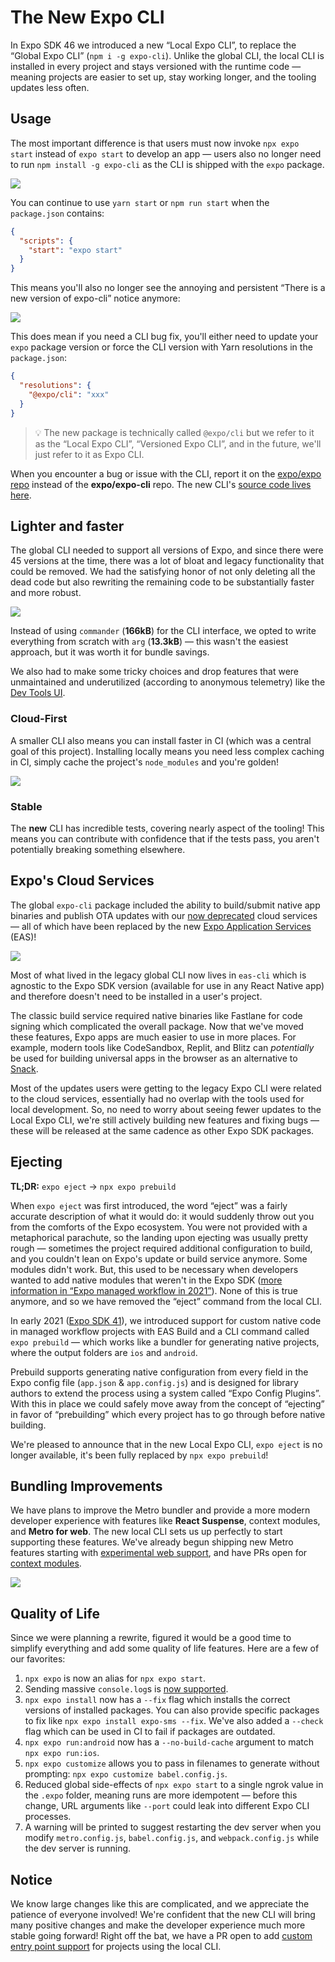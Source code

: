 # The New Expo CLI


In Expo SDK 46 we introduced a new “Local Expo CLI”, to replace the “Global Expo CLI” (`npm i -g expo-cli`). Unlike the global CLI, the local CLI is installed in every project and stays versioned with the runtime code — meaning projects are easier to set up, stay working longer, and the tooling updates less often.

## Usage

The most important difference is that users must now invoke `npx expo start` instead of `expo start` to develop an app — users also no longer need to run `npm install -g expo-cli` as the CLI is shipped with the `expo` package.

![](./images/17Q_6GeqNd4G0xwCeOtwtlA.gif)

You can continue to use `yarn start` or `npm run start` when the `package.json` contains:

```json
{
  "scripts": {
    "start": "expo start"
  }
}
```

This means you'll also no longer see the annoying and persistent “There is a new version of expo-cli” notice anymore:

![](./images/1kO0cHVNft7niS7rD91zsCQ.png)

This does mean if you need a CLI bug fix, you'll either need to update your `expo` package version or force the CLI version with Yarn resolutions in the `package.json`:

```json
{
  "resolutions": {
    "@expo/cli": "xxx"
  }
}
```

> 💡 The new package is technically called `@expo/cli` but we refer to it as the “Local Expo CLI”, “Versioned Expo CLI”, and in the future, we'll just refer to it as Expo CLI.

When you encounter a bug or issue with the CLI, report it on the [expo/expo repo](https://github.com/expo/expo/issues/new/choose) instead of the **expo/expo-cli** repo. The new CLI's [source code lives here](https://github.com/expo/expo/tree/main/packages/%40expo/cli).

## Lighter and faster

The global CLI needed to support all versions of Expo, and since there were 45 versions at the time, there was a lot of bloat and legacy functionality that could be removed. We had the satisfying honor of not only deleting all the dead code but also rewriting the remaining code to be substantially faster and more robust.

![](./images/1cAe7JT1aU66xgwRKLmnwZw.gif)

Instead of using `commander` (**166kB**) for the CLI interface, we opted to write everything from scratch with `arg` (**13.3kB**) — this wasn't the easiest approach, but it was worth it for bundle savings.

We also had to make some tricky choices and drop features that were unmaintained and underutilized (according to anonymous telemetry) like the [Dev Tools UI](https://blog.expo.dev/sunsetting-the-web-ui-for-expo-cli-ab12936d2206).

### Cloud-First

A smaller CLI also means you can install faster in CI (which was a central goal of this project). Installing locally means you need less complex caching in CI, simply cache the project's `node_modules` and you're golden!

![](./images/1immo0vN3ttD8IOOb0cC8Yg.png)

### Stable

The **new** CLI has incredible tests, covering nearly aspect of the tooling! This means you can contribute with confidence that if the tests pass, you aren't potentially breaking something elsewhere.

## Expo's Cloud Services

The global `expo-cli` package included the ability to build/submit native app binaries and publish OTA updates with our [now deprecated](https://blog.expo.dev/turtle-goes-out-to-sea-d334db2a6b60) cloud services — all of which have been replaced by the new [Expo Application Services](https://docs.expo.dev/eas/) (EAS)!

![](./images/146ButCO0pZ8M6d0zSx7cOQ.gif)

Most of what lived in the legacy global CLI now lives in `eas-cli` which is agnostic to the Expo SDK version (available for use in any React Native app) and therefore doesn't need to be installed in a user's project.

The classic build service required native binaries like Fastlane for code signing which complicated the overall package. Now that we've moved these features, Expo apps are much easier to use in more places. For example, modern tools like CodeSandbox, Replit, and Blitz can _potentially_ be used for building universal apps in the browser as an alternative to [Snack](https://snack.expo.dev/).

Most of the updates users were getting to the legacy Expo CLI were related to the cloud services, essentially had no overlap with the tools used for local development. So, no need to worry about seeing fewer updates to the Local Expo CLI, we're still actively building new features and fixing bugs — these will be released at the same cadence as other Expo SDK packages.

## Ejecting

**TL;DR:** `expo eject` → `npx expo prebuild`

When `expo eject` was first introduced, the word “eject” was a fairly accurate description of what it would do: it would suddenly throw out you from the comforts of the Expo ecosystem. You were not provided with a metaphorical parachute, so the landing upon ejecting was usually pretty rough — sometimes the project required additional configuration to build, and you couldn't lean on Expo's update or build service anymore. Some modules didn't work. But, this used to be necessary when developers wanted to add native modules that weren't in the Expo SDK ([more information in “Expo managed workflow in 2021”](https://blog.expo.dev/expo-managed-workflow-in-2021-5b887bbf7dbb)). None of this is true anymore, and so we have removed the “eject” command from the local CLI.

In early 2021 ([Expo SDK 41](https://blog.expo.dev/expo-sdk-41-12cc5232f2ef)), we introduced support for custom native code in managed workflow projects with EAS Build and a CLI command called `expo prebuild` — which works like a bundler for generating native projects, where the output folders are `ios` and `android`.

Prebuild supports generating native configuration from every field in the Expo config file (`app.json` & `app.config.js`) and is designed for library authors to extend the process using a system called “Expo Config Plugins”. With this in place we could safely move away from the concept of “ejecting” in favor of “prebuilding” which every project has to go through before native building.

We're pleased to announce that in the new Local Expo CLI, `expo eject` is no longer available, it's been fully replaced by `npx expo prebuild`!

## Bundling Improvements

We have plans to improve the Metro bundler and provide a more modern developer experience with features like **React Suspense**, context modules, and **Metro for web**. The new local CLI sets us up perfectly to start supporting these features. We've already begun shipping new Metro features starting with [experimental web support](https://docs.expo.dev/guides/customizing-metro/#web-support), and have PRs open for [context modules](https://github.com/facebook/metro/pull/822).

![](./images/19RAhHJBQXFsZ9IB07rF_9w.gif)

## Quality of Life

Since we were planning a rewrite, figured it would be a good time to simplify everything and add some quality of life features. Here are a few of our favorites:

1. `npx expo` is now an alias for `npx expo start`.
2. Sending massive `console.log`s is [now supported](https://twitter.com/Baconbrix/status/1554859644375400450/video/1).
3. `npx expo install` now has a `--fix` flag which installs the correct versions of installed packages. You can also provide specific packages to fix like `npx expo install expo-sms --fix`. We've also added a `--check` flag which can be used in CI to fail if packages are outdated.
4. `npx expo run:android` now has a `--no-build-cache` argument to match `npx expo run:ios`.
5. `npx expo customize` allows you to pass in filenames to generate without prompting: `npx expo customize babel.config.js`.
6. Reduced global side-effects of `npx expo start` to a single ngrok value in the `.expo` folder, meaning runs are more idempotent — before this change, URL arguments like `--port` could leak into different Expo CLI processes.
7. A warning will be printed to suggest restarting the dev server when you modify `metro.config.js`, `babel.config.js`, and `webpack.config.js` while the dev server is running.

## Notice

We know large changes like this are complicated, and we appreciate the patience of everyone involved! We're confident that the new CLI will bring many positive changes and make the developer experience much more stable going forward! Right off the bat, we have a PR open to add [custom entry point support](https://github.com/expo/expo/pull/18381) for projects using the local CLI.

<Thanks />

